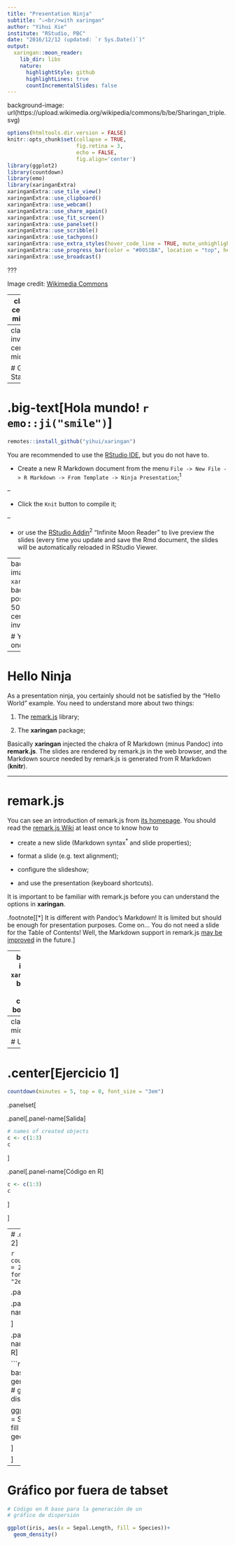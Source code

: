 ```yaml
---
title: "Presentation Ninja"
subtitle: "⚔<br/>with xaringan"
author: "Yihui Xie"
institute: "RStudio, PBC"
date: "2016/12/12 (updated: `r Sys.Date()`)"
output:
  xaringan::moon_reader:
    lib_dir: libs
    nature:
      highlightStyle: github
      highlightLines: true
      countIncrementalSlides: false
---
```


background-image: url(https://upload.wikimedia.org/wikipedia/commons/b/be/Sharingan_triple.svg)

```r
options(htmltools.dir.version = FALSE)
knitr::opts_chunk$set(collapse = TRUE,
                      fig.retina = 3,
                      echo = FALSE,
                      fig.align='center')
library(ggplot2)
library(countdown)
library(emo)
library(xaringanExtra)
xaringanExtra::use_tile_view()
xaringanExtra::use_clipboard()
xaringanExtra::use_webcam()
xaringanExtra::use_share_again()
xaringanExtra::use_fit_screen()
xaringanExtra::use_panelset()
xaringanExtra::use_scribble()
xaringanExtra::use_tachyons()
xaringanExtra::use_extra_styles(hover_code_line = TRUE, mute_unhighlighted_code = TRUE)
xaringanExtra::use_progress_bar(color = "#0051BA", location = "top", height = "10px")
xaringanExtra::use_broadcast()
```

???

Image credit: [Wikimedia Commons](https://commons.wikimedia.org/wiki/File:Sharingan_triple.svg)

---
class: center, middle

# xaringan

### /ʃaː.'riŋ.ɡan/

---
class: inverse, center, middle

# Get Started

---

# .big-text[Hola mundo! `r emo::ji("smile")`] 

```r
remotes::install_github("yihui/xaringan")
```

You are recommended to use the [RStudio IDE](https://www.rstudio.com/products/rstudio/), but you do not have to.

- Create a new R Markdown document from the menu `File -> New File -> R Markdown -> From Template -> Ninja Presentation`;<sup>1</sup>

--

- Click the `Knit` button to compile it;

--

- or use the [RStudio Addin](https://rstudio.github.io/rstudioaddins/)<sup>2</sup> "Infinite Moon Reader" to live preview the slides (every time you update and save the Rmd document, the slides will be automatically reloaded in RStudio Viewer.

---
background-image: url(`r xaringan:::karl`)
background-position: 50% 50%
class: center, bottom, inverse

# You only live once!

---

# Hello Ninja

As a presentation ninja, you certainly should not be satisfied by the "Hello World" example. You need to understand more about two things:

1. The [remark.js](https://remarkjs.com) library;

1. The **xaringan** package;

Basically **xaringan** injected the chakra of R Markdown (minus Pandoc) into **remark.js**. The slides are rendered by remark.js in the web browser, and the Markdown source needed by remark.js is generated from R Markdown (**knitr**).

---

# remark.js

You can see an introduction of remark.js from [its homepage](https://remarkjs.com). You should read the [remark.js Wiki](https://github.com/gnab/remark/wiki) at least once to know how to

- create a new slide (Markdown syntax<sup>*</sup> and slide properties);

- format a slide (e.g. text alignment);

- configure the slideshow;

- and use the presentation (keyboard shortcuts).

It is important to be familiar with remark.js before you can understand the options in **xaringan**.

.footnote[[*] It is different with Pandoc's Markdown! It is limited but should be enough for presentation purposes. Come on... You do not need a slide for the Table of Contents! Well, the Markdown support in remark.js [may be improved](https://github.com/gnab/remark/issues/142) in the future.]

---
background-image: url(`r xaringan:::karl`)
background-size: cover
class: center, bottom, inverse

# I was so happy to have discovered remark.js!

---
class: inverse, middle, center

# Using xaringan

---
# .center[Ejercicio 1]

```r
countdown(minutes = 5, top = 0, font_size = "3em")
```

.panelset[
  
  .panel[.panel-name[Salida]
```r
# names of created objects
c <- c(1:3)
c
```
         
         
  ]
  
  .panel[.panel-name[Código en R]
```r
c <- c(1:3)
c
```         
         
  ]
  
]

---
# .center[Ejercicio 2]

```r
countdown(minutes = 2, top = 0, font_size = "2em")
```

.panelset[
  
  .panel[.panel-name[Salida]
```r
# Gráfico en R
ggplot(iris, aes(x = Sepal.Length, fill = Species))+ 
  geom_density()#<<
```
         
         
  ]
  
  .panel[.panel-name[Código en R]
  
```r
# Código en R base para la generación de un 
# gráfico de dispersión

ggplot(iris, aes(x = Sepal.Length, fill = Species))+ 
  geom_density()
```         
         
  ]
  
]

---

# Gráfico por fuera de tabset

```r
# Código en R base para la generación de un 
# gráfico de dispersión

ggplot(iris, aes(x = Sepal.Length, fill = Species))+ 
  geom_density()
```         